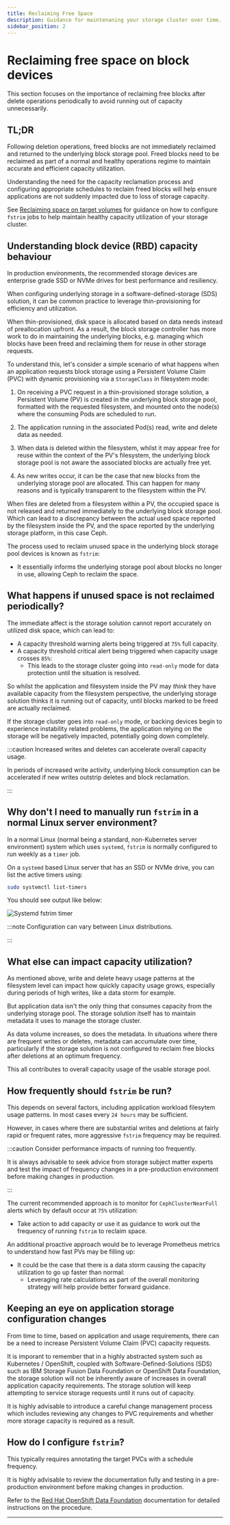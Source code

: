 ```yaml
---
title: Reclaiming Free Space
description: Guidance for maintenaning your storage cluster over time.
sidebar_position: 2
---
```


# Reclaiming free space on block devices

This section focuses on the importance of reclaiming free blocks after delete
operations periodically to avoid running out of capacity unnecessarily.

## TL;DR

Following deletion operations, freed blocks are not immediately reclaimed and
returned to the underlying block storage pool. Freed blocks need to be reclaimed
as part of a normal and healthy operations regime to maintain accurate and
efficient capacity utilization.

Understanding the need for the capacity reclamation process and configuring
appropriate schedules to reclaim freed blocks will help ensure applications are
not suddenly impacted due to loss of storage capacity.

See [Reclaiming space on target volumes][rh-odf-fstrim] for guidance on how to
configure `fstrim` jobs to help maintain healthy capacity utilization of your
storage cluster.

## Understanding block device (RBD) capacity behaviour

In production environments, the recommended storage devices are enterprise grade
SSD or NVMe drives for best performance and resiliency.

When configuring underlying storage in a software-defined-storage (SDS)
solution, it can be common practice to leverage thin-provisioning for efficiency
and utilization.

When thin-provisioned, disk space is allocated based on data needs instead of
preallocation upfront. As a result, the block storage controller has more work
to do in maintaining the underlying blocks, e.g. managing which blocks have been
freed and reclaiming them for reuse in other storage requests.

To understand this, let's consider a simple scenario of what happens when an
application requests block storage using a Persistent Volume Claim (PVC) with
dynamic provisioning via a `StorageClass` in filesystem mode:

1. On receiving a PVC request in a thin-provisioned storage solution, a
   Persistent Volume (PV) is created in the underlying block storage pool,
   formatted with the requested filesystem, and mounted onto the node(s) where
   the consuming Pods are scheduled to run.

1. The application running in the associated Pod(s) read, write and delete data
   as needed.

1. When data is deleted within the filesystem, whilst it may appear free for
   reuse within the context of the PV's filesystem, the underlying block storage
   pool is not aware the associated blocks are actually free yet.

1. As new writes occur, it can be the case that new blocks from the underlying
   storage pool are allocated. This can happen for many reasons and is typically
   transparent to the filesystem within the PV.

When files are deleted from a filesystem within a PV, the occupied space is not
released and returned immediately to the underlying block storage pool. Which
can lead to a discrepancy between the actual used space reported by the
filesystem inside the PV, and the space reported by the underlying storage
platform, in this case Ceph.

The process used to reclaim unused space in the underlying block storage pool
devices is known as `fstrim`:

- It essentially informs the underlying storage pool about blocks no longer in
  use, allowing Ceph to reclaim the space.

## What happens if unused space is not reclaimed periodically?

The immediate affect is the storage solution cannot report accurately on
utilized disk space, which can lead to:

- A capacity threshold warning alerts being triggered at `75%` full capacity.
- A capacity threshold critical alert being triggered when capacity usage
  crosses `85%`:
  - This leads to the storage cluster going into `read-only` mode for data
    protection until the situation is resolved.

So whilst the application and filesystem inside the PV may _think_ they have
available capacity from the filesystem perspective, the underlying storage
solution thinks it is running out of capacity, until blocks marked to be freed
are actually reclaimed.

If the storage cluster goes into `read-only` mode, or backing devices begin to
experience instability related problems, the application relying on the storage
will be negatively impacted, potentially going down completely.

:::caution Increased writes and deletes can accelerate overall capacity usage.

In periods of increased write activity, underlying block consumption can be
accelerated if new writes outstrip deletes and block reclamation.

:::

## Why don't I need to manually run `fstrim` in a normal Linux server environment?

In a normal Linux (normal being a standard, non-Kubernetes server environment)
system which uses `systemd`, `fstrim` is normally configured to run weekly as a
`timer` job.

On a `systemd` based Linux server that has an SSD or NVMe drive, you can list
the active timers using:

```bash
sudo systemctl list-timers
```

You should see output like below:

![Systemd fstrim timer](./images/systemd-fstrim-timer.png)

:::note Configuration can vary between Linux distributions.

:::

## What else can impact capacity utilization?

As mentioned above, write and delete heavy usage patterns at the filesystem
level can impact how quickly capacity usage grows, especially during periods of
high writes, like a data storm for example.

But application data isn't the only thing that consumes capacity from the
underlying storage pool. The storage solution itself has to maintain metadata it
uses to manage the storage cluster.

As data volume increases, so does the metadata. In situations where there are
frequent writes or deletes, metadata can accumulate over time, particularly if
the storage solution is not configured to reclaim free blocks after deletions at
an optimum frequency.

This all contributes to overall capacity usage of the usable storage pool.

## How frequently should `fstrim` be run?

This depends on several factors, including application workload filesytem usage
patterns. In most cases every `24 hours` may be sufficient.

However, in cases where there are substantial writes and deletions at fairly
rapid or frequent rates, more aggressive `fstrim` frequency may be required.

:::caution Consider performance impacts of running too frequently.

It is always advisable to seek advice from storage subject matter experts and
test the impact of frequency changes in a pre-production environment before
making changes in production.

:::

The current recommended approach is to monitor for `CephClusterNearFull` alerts
which by default occur at `75%` utilization:

- Take action to add capacity or use it as guidance to work out the frequency of
  running `fstrim` to reclaim space.

An additional proactive approach would be to leverage Prometheus metrics to
understand how fast PVs may be filling up:

- It could be the case that there is a data storm causing the capacity
  utilization to go up faster than normal:
  - Leveraging rate calculations as part of the overall monitoring strategy will
    help provide better forward guidance.

## Keeping an eye on application storage configuration changes

From time to time, based on application and usage requirements, there can be a
need to increase Persistent Volume Claim (PVC) capacity requests.

It is imporant to remember that in a highly abstracted system such as Kubernetes
/ OpenShift, coupled with Software-Defined-Solutions (SDS) such as IBM Storage
Fusion Data Foundation or OpenShift Data Foundation, the storage solution will
not be inherently aware of increases in overall application capacity
requirements. The storage solution will keep attempting to service storage
requests until it runs out of capacity.

It is highly advisable to introduce a careful change management process which
includes reviewing any changes to PVC requirements and whether more storage
capacity is required as a result.

## How do I configure `fstrim`?

This typically requires annotating the target PVCs with a schedule frequency.

It is highly advisable to review the documentation fully and testing in a
pre-production environment before making changes in production.

Refer to the [Red Hat OpenShift Data Foundation][rh-odf-fstrim] documentation
for detailed instructions on the procedure.

---

[rh-odf-fstrim]:
  https://docs.redhat.com/en/documentation/red_hat_openshift_data_foundation/4.14/html/managing_and_allocating_storage_resources/reclaiming-space-on-target-volumes_rhodf#reclaiming-space-on-target-volumes_rhodf
